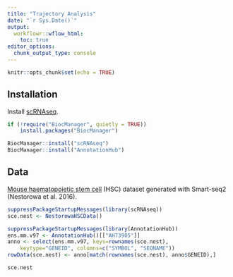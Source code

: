 ```yaml
---
title: "Trajectory Analysis"
date: "`r Sys.Date()`"
output:
  workflowr::wflow_html:
    toc: true
editor_options:
  chunk_output_type: console
---
```


```r
knitr::opts_chunk$set(echo = TRUE)
```

## Installation

Install [scRNAseq](https://bioconductor.org/packages/release/data/experiment/html/scRNAseq.html).

```r
if (!require("BiocManager", quietly = TRUE))
    install.packages("BiocManager")

BiocManager::install("scRNAseq")
BiocManager::install("AnnotationHub")
```

## Data

[Mouse haematopoietic stem cell](https://bioconductor.org/books/3.14/OSCA.workflows/nestorowa-mouse-hsc-smart-seq2.html) (HSC) dataset generated with Smart-seq2 (Nestorowa et al. 2016).

```r
suppressPackageStartupMessages(library(scRNAseq))
sce.nest <- NestorowaHSCData()

suppressPackageStartupMessages(library(AnnotationHub))
ens.mm.v97 <- AnnotationHub()[["AH73905"]]
anno <- select(ens.mm.v97, keys=rownames(sce.nest), 
    keytype="GENEID", columns=c("SYMBOL", "SEQNAME"))
rowData(sce.nest) <- anno[match(rownames(sce.nest), anno$GENEID),]

sce.nest
```
